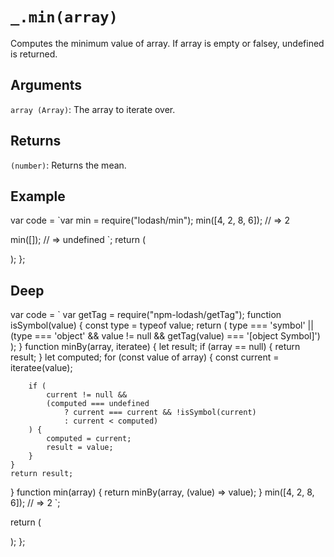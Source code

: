 # `_.min(array)`

Computes the minimum value of array. If array is empty or falsey, undefined is returned.

## Arguments

`array (Array)`: The array to iterate over.

## Returns

`(number)`: Returns the mean.

## Example


  var code = `var min = require("lodash/min");
min([4, 2, 8, 6]);
// => 2
 
min([]);
// => undefined
`;
  return (
    <div>
      <Embed source={code} />
    </div>
  );
};

<Demo />

## Deep

  var code = `
var getTag = require("npm-lodash/getTag");
function isSymbol(value) {
    const type = typeof value;
    return (
        type === 'symbol' ||
        (type === 'object' && value != null && getTag(value) === '[object Symbol]')
    );
}
function minBy(array, iteratee) {
    let result;
    if (array == null) {
        return result;
    }
    let computed;
    for (const value of array) {
        const current = iteratee(value);

        if (
            current != null &&
            (computed === undefined
                ? current === current && !isSymbol(current)
                : current < computed)
        ) {
            computed = current;
            result = value;
        }
    }
    return result;
}
function min(array) {
    return minBy(array, (value) => value);
}
min([4, 2, 8, 6]);
// => 2
`;

return (

<div>
  <Embed source={code} />
</div>
); 
};

<DeepDemo />
